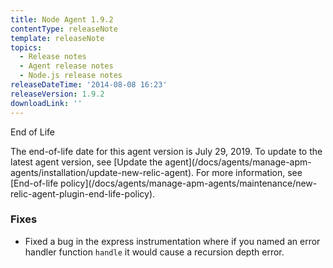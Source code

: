 ```yaml
---
title: Node Agent 1.9.2
contentType: releaseNote
template: releaseNote
topics:
  - Release notes
  - Agent release notes
  - Node.js release notes
releaseDateTime: '2014-08-08 16:23'
releaseVersion: 1.9.2
downloadLink: ''
---
```


End of Life

<Callout variant="important">
  The end-of-life date for this agent version is July 29, 2019. To update to the latest agent version, see [Update the agent](/docs/agents/manage-apm-agents/installation/update-new-relic-agent). For more information, see [End-of-life policy](/docs/agents/manage-apm-agents/maintenance/new-relic-agent-plugin-end-life-policy).
</Callout>

### Fixes

* Fixed a bug in the express instrumentation where if you named an error handler function `handle` it would cause a recursion depth error.
